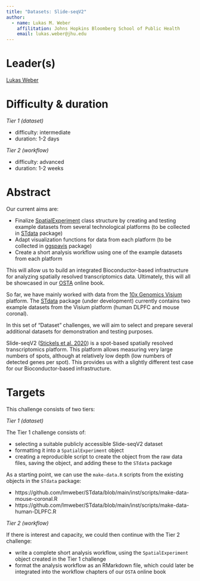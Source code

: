```yaml
---
title: "Datasets: Slide-seqV2"
author: 
  - name: Lukas M. Weber
    affilitation: Johns Hopkins Bloomberg School of Public Health
    email: lukas.weber@jhu.edu
---
```


# Leader(s)

[Lukas Weber](https://lmweber.org)


# Difficulty & duration

*Tier 1 (dataset)*

- difficulty: intermediate
- duration: 1-2 days

*Tier 2 (workflow)*

- difficulty: advanced
- duration: 1-2 weeks


# Abstract

Our current aims are:

- Finalize [SpatialExperiment](https://github.com/drighelli/SpatialExperiment) class structure by creating and testing example datasets from several technological platforms (to be collected in [STdata](https://github.com/lmweber/STdata) package)
- Adapt visualization functions for data from each platform (to be collected in [ggspavis](https://github.com/lmweber/ggspavis) package)
- Create a short analysis workflow using one of the example datasets from each platform

This will allow us to build an integrated Bioconductor-based infrastructure for analyzing spatially resolved transcriptomics data. Ultimately, this will all be showcased in our [OSTA](https://github.com/lmweber/OSTA-base) online book.

So far, we have mainly worked with data from the [10x Genomics Visium](https://www.10xgenomics.com/products/spatial-gene-expression) platform. The [STdata](https://github.com/lmweber/STdata) package (under development) currently contains two example datasets from the Visium platform (human DLPFC and mouse coronal).

In this set of "Dataset" challenges, we will aim to select and prepare several additional datasets for demonstration and testing purposes.

Slide-seqV2 ([Stickels et al. 2020](https://www.nature.com/articles/s41587-020-0739-1)) is a spot-based spatially resolved transcriptomics platform. This platform allows measuring very large numbers of spots, although at relatively low depth (low numbers of detected genes per spot). This provides us with a slightly different test case for our Bioconductor-based infrastructure.


# Targets

This challenge consists of two tiers:

*Tier 1 (dataset)*

The Tier 1 challenge consists of:

- selecting a suitable publicly accessible Slide-seqV2 dataset
- formatting it into a `SpatialExperiment` object
- creating a reproducible script to create the object from the raw data files, saving the object, and adding these to the `STdata` package

As a starting point, we can use the `make-data.R` scripts from the existing objects in the `STdata` package:

- https://github.com/lmweber/STdata/blob/main/inst/scripts/make-data-mouse-coronal.R
- https://github.com/lmweber/STdata/blob/main/inst/scripts/make-data-human-DLPFC.R


*Tier 2 (workflow)*

If there is interest and capacity, we could then continue with the Tier 2 challenge:

- write a complete short analysis workflow, using the `SpatialExperiment` object created in the Tier 1 challenge
- format the analysis workflow as an RMarkdown file, which could later be integrated into the workflow chapters of our `OSTA` online book

